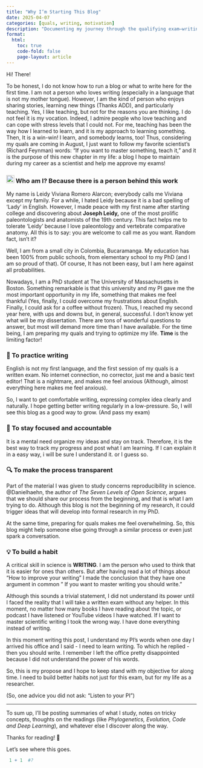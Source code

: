 ```yaml
---
title: "Why I’m Starting This Blog"
date: 2025-04-07
categories: [quals, writing, motivation]
description: "Documenting my journey through the qualifying exam—writing to learn, reflect, and grow."
format:
  html:
    toc: true
    code-fold: false
    page-layout: article
---
```


Hi! There!

To be honest, I do not know how to run a blog or what to write here for the first time. I am not a person who loves writing (especially in a language that is not my mother tongue). However, I am the kind of person who enjoys sharing stories, learning new things (Thanks ADD), and particularly teaching. Yes, I like teaching, but not for the reasons you are thinking. I do not feel it is my vocation. Indeed, I admire people who love teaching and can cope with stress levels that I could not. For me, teaching has been the way how I learned to learn, and it is my approach to learning something. Then, It is a win-win! I learn, and somebody learns, too! Thus, considering my quals are coming in August, I just want to follow my favorite scientist's (Richard Feynman) words: "If you want to master something, teach it," and it is the purpose of this new chapter in my life: a blog I hope to maintain during my career as a scientist and help me approve my exams!

### ![](images/clipboard-3930698824.png){width="21"} Who am I? Because there is a person behind this work

My name is Leidy Viviana Romero Alarcon; everybody calls me Viviana except my family. For a while, I hated Leidy because it is a bad spelling of 'Lady' in English. However, I made peace with my first name after starting college and discovering about **Joseph Leidy,** one of the most prolific paleontologists and anatomists of the 19th century. This fact helps me to tolerate 'Leidy' because I love paleontology and vertebrate comparative anatomy. All this is to say: you are welcome to call me as you want. Random fact, isn't it?

Well, I am from a small city in Colombia, Bucaramanga. My education has been 100% from public schools, from elementary school to my PhD (and I am so proud of that). Of course, It has not been easy, but I am here against all probabilities.

Nowadays, I am a PhD student at The University of Massachusetts in Boston. Something remarkable is that this university and my PI gave me the most important opportunity in my life, something that makes me feel thankful (Yes, finally, I could overcome my frustrations about English. Finally, I could ask for a coffee without frozen). Thus, I reached my second year here, with ups and downs but, in general, successful. I don't know yet what will be my dissertation. There are tons of wonderful questions to answer, but most will demand more time than I have available. For the time being, I am preparing my quals and trying to optimize my life. **Time** is the limiting factor!

### 📝 To practice writing

English is not my first language, and the first session of my quals is a written exam. No internet connection, no corrector, just me and a basic text editor! That is a nightmare, and makes me feel anxious (Although, almost everything here makes me feel anxious).

So, I want to get comfortable writing, expressing complex idea clearly and naturally. I hope getting better writing regularly in a low-pressure. So, I will see this blog as a good way to grow. (And pass my exam)

### 🎯 To stay focused and accountable

It is a mental need organize my ideas and stay on track. Therefore, it is the best way to track my progress and post what I am learning. If I can explain it in a easy way, i will be sure I understand it. or I guess so.

### 🔍 To make the process transparent

Part of the material I was given to study concerns reproducibility in science. @Danielhaehn, the author of *The Seven Levels of Open Science*, argues that we should share our process from the beginning, and that is what I am trying to do. Although this blog is not the beginning of my research, it could trigger ideas that will develop into formal research in my PhD.

At the same time, preparing for quals makes me feel overwhelming. So, this blog might help someone else going through a similar process or even just spark a conversation.

### 💡 To build a habit

A critical skill in science is **WRITING**. I am the person who used to think that it is easier for ones than others. But after having read a lot of things about "How to improve your writing" I made the conclusion that they have one argument in common " If you want to master writing you should write."

Although this sounds a trivial statement, I did not understand its power until I faced the reality that I will take a written exam without any helper. In this moment, no matter how many books I have reading about the topic, or podcast I have listened or YouTube videos I have watched. If I want to master scientific writing I took the wrong way. I have done everything instead of writing.

In this moment writing this post, I understand my PI's words when one day I arrived his office and I said - I need to learn writing. To which he replied - then you should write. I remember I left the office pretty disappointed because I did not understand the power of his words.

So, this is my propose and I hope to keep stand with my objective for along time. I need to build better habits not just for this exam, but for my life as a researcher.

(So, one advice you did not ask: "Listen to your PI")

------------------------------------------------------------------------

To sum up, I’ll be posting summaries of what I study, notes on tricky concepts, thoughts on the readings (like *Phylogenetics, Evolution, Code and Deep Learning*), and whatever else I discover along the way.

Thanks for reading! 🌱

Let’s see where this goes.

```r
 1 + 1  #?
```

